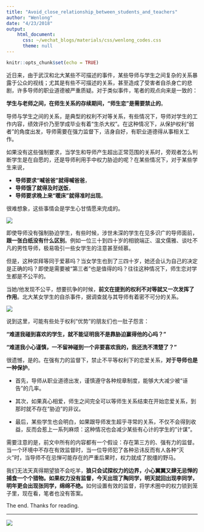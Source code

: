 ```yaml
---
title: "Avoid_close_relationship_between_students_and_teachers"
author: "Wenlong"
date: "4/23/2018"
output:
    html_document:
      css: ~/wechat_blogs/materials/css/wenlong_codes.css
      theme: null
---
```


```r
knitr::opts_chunk$set(echo = TRUE)
```

近日来，由于武汉和北大某些不可描述的事件，某些导师与学生之间复杂的关系暴露于公众的视线；尤其是有些不可描述的关系，甚至造成了受害者自杀身亡的悲剧，许多导师的职业道德被严重质疑。对于类似事件，笔者的观点向来是一致的：

**学生与老师之间，在师生关系的存续期间，"师生恋"是需要禁止的**。

导师与学生之间的关系，是典型的权利不对等关系，有些情况下，导师对学生的工作内容，绩效评价乃至学成毕业有着“生杀大权”。在这种情况下，从保护权利“弱者”的角度出发，导师需要在强力监督下，洁身自好，有职业道德得从事相关工作。

如果没有这些强制要求，当学生和导师产生超出正常范围的关系时，旁观者怎么判断学生是在自愿的，还是导师利用手中权力胁迫的呢？在某些情况下，对于某些学生来说，

* **导师要求“喊爸爸”就得喊爸爸**，
* **导师饿了就得及时送饭**，
* **导师要求晚上来“暖床”就得准时出现**。

很难想象，这些事情会是学生心甘情愿来完成的。

![](https://pic3.zhimg.com/80/v2-e582b2f6216e981040aa37edabd362de_hd.jpg)

即使导师没有强制胁迫学生，有些时候，涉世未深的学生在见多识广的导师面前，**跟一张白纸没有什么区别**。例如一位三十到四十岁的相貌端正、温文儒雅、谈吐不凡的男性导师，极易吸引一些女学生的注意甚至倾慕。

但是，这种崇拜等同于爱慕吗？当女学生也到了三四十岁，她还会认为自己的决定是正确的吗？即使是需要被“第三者”也是值得的吗？往往这种情况下，师生恋对学生都是不公平的。

当她/他发现不公平，想要抗争的时候，**前文在提到的权利不对等就又一次发挥了作用**。北大某女学生的自杀事件，据调查就与其导师有着密不可分的关系。

![](https://pic3.zhimg.com/80/v2-9d6ecdf0e52036665770ff5e2adc300c_hd.jpg)

说到这里，可能有些处于权利“优势”的朋友们也一肚子怨言：

**"难道我碰到喜欢的学生，就不能证明我不是靠胁迫赢得他的心吗？"**

**“难道我小心谨慎，一不留神碰到一个非要喜欢我的，我还洗不清楚了？”**

很遗憾，是的。在强有力的监督下，禁止不平等权利下的恋爱关系，**对于导师也是一种保护**。

* 首先，导师从职业道德出发，谨慎遵守各种规章制度，能够大大减少被“诬告”的几率。

* 其次，如果真心相爱，师生之间完全可以等师生关系结束在开始恋爱关系，到那时就不存在“胁迫”的非议。

* 最后，某些学生也会明白，如果跟导师发生超乎寻常的关系，不仅不会得到收益，反而会惹上一系列麻烦：这种情况也会减少某些有心计的学生的"计谋"。

需要注意的是，前文中所有的内容都有一个假设：存在第三方的、强有力的监督。当一个环境中不存在有效监督时，当一位导师犯了各种忌讳反而有人各种“灭火”时，当导师不在忌惮可能存在的严重后果时，权力就成了脱缰的野马。

我们无法天真得期望狼不会吃羊，**狼只会试探权力的边界，小心翼翼又肆无忌惮的捕食一个个猎物。如果权力没有监督，今天出现了陶同学，明天就回出现李同学，明年更会出现张同学，绵绵不绝。**如何设置有效的监督，将学术圈中的权力锁到笼子里，现在看，笔者也没有答案。

The end. Thanks for reading. 

---
![](https://github.com/wenlong-liu/wechat_blogs/blob/master/materials/wechatQRcode.JPG?raw=true)
